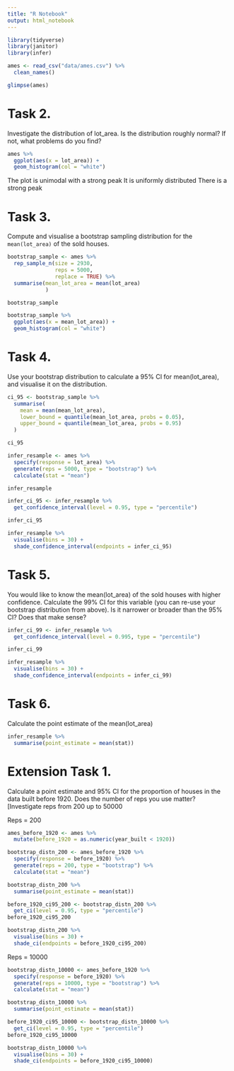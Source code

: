 ```yaml
---
title: "R Notebook"
output: html_notebook
---
```


```r
library(tidyverse)
library(janitor)
library(infer)
```

```r
ames <- read_csv("data/ames.csv") %>% 
  clean_names()
```


```r
glimpse(ames)
```

# Task 2.
Investigate the distribution of lot_area. Is the distribution roughly normal? If not, what problems do you find?
```r
ames %>% 
  ggplot(aes(x = lot_area)) +
  geom_histogram(col = "white")
```
The plot is unimodal with a strong peak
It is uniformly distributed
There is a strong peak


# Task 3.
Compute and visualise a bootstrap sampling distribution for the `mean(lot_area)` of the sold houses.
```r
bootstrap_sample <- ames %>% 
  rep_sample_n(size = 2930,
               reps = 5000,
               replace = TRUE) %>% 
  summarise(mean_lot_area = mean(lot_area)
            )

bootstrap_sample
```


```r
bootstrap_sample %>% 
  ggplot(aes(x = mean_lot_area)) +
  geom_histogram(col = "white")
```


# Task 4.
Use your bootstrap distribution to calculate a 95% CI for mean(lot_area), and visualise it on the distribution.
```r
ci_95 <- bootstrap_sample %>% 
  summarise(
    mean = mean(mean_lot_area),
    lower_bound = quantile(mean_lot_area, probs = 0.05),
    upper_bound = quantile(mean_lot_area, probs = 0.95)
  )

ci_95
```


```r
infer_resample <- ames %>% 
  specify(response = lot_area) %>% 
  generate(reps = 5000, type = "bootstrap") %>% 
  calculate(stat = "mean")

infer_resample
```


```r
infer_ci_95 <- infer_resample %>% 
  get_confidence_interval(level = 0.95, type = "percentile")

infer_ci_95
```


```r
infer_resample %>% 
  visualise(bins = 30) +
  shade_confidence_interval(endpoints = infer_ci_95)
```


# Task 5.
You would like to know the mean(lot_area) of the sold houses with higher confidence. Calculate the 99% CI for this variable (you can re-use your bootstrap distribution from above). Is it narrower or broader than the 95% CI? Does that make sense?
```r
infer_ci_99 <- infer_resample %>% 
  get_confidence_interval(level = 0.995, type = "percentile")

infer_ci_99
```


```r
infer_resample %>% 
  visualise(bins = 30) +
  shade_confidence_interval(endpoints = infer_ci_99)
```


# Task 6.
Calculate the point estimate of the mean(lot_area)
```r
infer_resample %>% 
  summarise(point_estimate = mean(stat))
```


# Extension Task 1.
Calculate a point estimate and 95% CI for the proportion of houses in the data built before 1920. Does the number of reps you use matter? [Investigate reps from 200 up to 50000

Reps = 200
```r
ames_before_1920 <- ames %>% 
  mutate(before_1920 = as.numeric(year_built < 1920))
```


```r
bootstrap_distn_200 <- ames_before_1920 %>%
  specify(response = before_1920) %>%
  generate(reps = 200, type = "bootstrap") %>%
  calculate(stat = "mean")
```


```r
bootstrap_distn_200 %>% 
  summarise(point_estimate = mean(stat))
```

```r
before_1920_ci95_200 <- bootstrap_distn_200 %>%
  get_ci(level = 0.95, type = "percentile")
before_1920_ci95_200
```

```r
bootstrap_distn_200 %>%
  visualise(bins = 30) +
  shade_ci(endpoints = before_1920_ci95_200)
```


Reps = 10000
```r
bootstrap_distn_10000 <- ames_before_1920 %>%
  specify(response = before_1920) %>%
  generate(reps = 10000, type = "bootstrap") %>%
  calculate(stat = "mean")
```


```r
bootstrap_distn_10000 %>% 
  summarise(point_estimate = mean(stat))
```


```r
before_1920_ci95_10000 <- bootstrap_distn_10000 %>%
  get_ci(level = 0.95, type = "percentile")
before_1920_ci95_10000
```


```r
bootstrap_distn_10000 %>%
  visualise(bins = 30) +
  shade_ci(endpoints = before_1920_ci95_10000)
```

